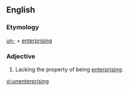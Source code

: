 ==English==

===Etymology===
[[un-]] + [[enterprising]]

===Adjective===
{{en-adj}}

#Lacking the property of being [[enterprising]].

[[vi:unenterprising]]